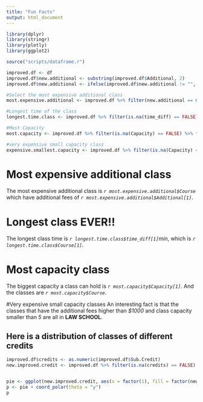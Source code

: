 ```yaml
---
title: "Fun Facts"
output: html_document
---
```


```r
library(dplyr)
library(stringr)
library(plotly)
library(ggplot2)

source("scripts/dataframe.r")

improved.df <- df
improved.df$new.additional <- substring(improved.df$Additional, 2)
improved.df$new.additional <- ifelse(improved.df$new.additional != "", as.numeric(gsub(",", "", improved.df$new.additional)), 0)

#Select the most expensive additional class
most.expensive.additional <- improved.df %>% filter(new.additional == max(new.additional))

#Longest time of the class
longest.time.class <- improved.df %>% filter(is.na(time_diff) == FALSE) %>% filter(time_diff == max(time_diff))

#Most Capacity
most.capacity <- improved.df %>% filter(is.na(Capacity) == FALSE) %>% filter(Capacity == max(Capacity))

#very expensive small capacity class
expensive.smallest.capacity <- improved.df %>% filter(is.na(Capacity) == FALSE & Capacity != 0) %>% filter(Capacity < 5 & new.additional > 1000)
```

# Most expensive additional class
The most expensive additional class is *`r most.expensive.additional$Course`* which have additional fees of *`r most.expensive.additional$Additional[1]`*.

# Longest class EVER!!
The longest class time is *`r longest.time.class$time_diff[1]`min*, which is *`r longest.time.class$Course[1]`*.

# Most capacity class
The biggest capacity a class can hold is *`r most.capacity$Capacity[1]`*. And the classes are *`r most.capacity$Course`*.

#Very expensive small capacity classes
An interesting fact is that the classes that have the additional fees higher than *$1000* and class capacity smaller than *5* are all in **LAW SCHOOL**.

## Here is a distribution of classes of different credits
```r
improved.df$credits <- as.numeric(improved.df$Sub.Credit)
new.improved.credit <- improved.df %>% filter(is.na(credits) == FALSE)


pie <- ggplot(new.improved.credit, aes(x = factor(1), fill = factor(new.improved.credit$credits))) +  geom_bar(width = 1) 
p <- pie + coord_polar(theta = "y")
p
```